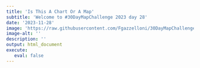 ```yaml
---
title: 'Is This A Chart Or A Map'
subtitle: 'Welcome to #30DayMapChallenge 2023 day 28'
date: '2023-11-28'
image: 'https://raw.githubusercontent.com/Fgazzelloni/30DayMapChallenge/master/2023/day28_is-this-a-chart-or-a-map/day28_is-this-a-chart-or-a-map.png'
image-alt: ''
description: ''
output: html_document
execute: 
   eval: false
---
```

